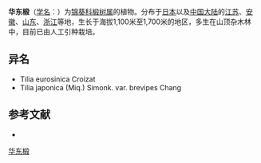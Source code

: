 {{Speciesbox
| name = 华东椴
| status = 
| status_system = 
| image =
| genus = Tilia
| species = japonica
| authority = (Miq.) Simonk.
}}

'''华东椴'''（[[学名|学名]]：{{lang|la|''Tilia japonica''}}）为[[锦葵科|锦葵科]][[椴树属|椴树属]]的植物。分布于[[日本|日本]]以及[[中国大陆|中国大陆]]的[[江苏|江苏]]、[[安徽|安徽]]、[[山东|山东]]、[[浙江|浙江]]等地，生长于海拔1,100米至1,700米的地区，多生在山顶杂木林中，目前已由人工引种栽培。

== 异名 ==
* Tilia eurosinica Croizat
* Tilia japonica (Miq.) Simonk. var. brevipes Chang

== 参考文献 ==
<div class="references-small">
* {{cite web| url =http://www.bioinfo.cn/db05/KmzwSpecies.php?action=view&id=22521| title =华东椴| work =《中国高等植物数据库全库》| publisher =中国科学院微生物研究所| author =昆明植物研究所| accessdate =2009-02-25| archive-date =2018-10-05| archive-url =https://web.archive.org/web/20181005081522/http://www.bioinfo.cn/db05/KmzwSpecies.php?action=view&id=22521| dead-url =yes}}
</div>
{{Taxonbar|from=Q161442}}

[[Category:椴树属|华东椴]]


{{植物小作品}}